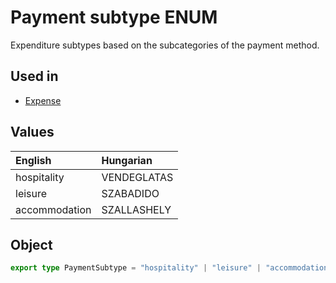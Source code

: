 # Payment subtype ENUM
Expenditure subtypes based on the subcategories of the payment method.

## Used in
- [Expense](/schema-ntak/segments/expense#paymentsubtype)

## Values
| English       | Hungarian   |
|:--------------|:------------|
| hospitality   | VENDEGLATAS |
| leisure       | SZABADIDO   |
| accommodation | SZALLASHELY |

## Object
```ts
export type PaymentSubtype = "hospitality" | "leisure" | "accommodation";
```
